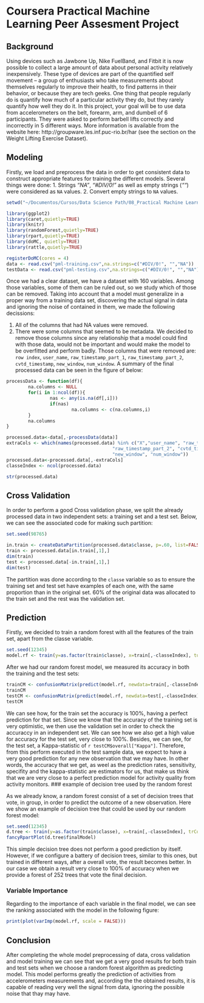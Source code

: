 # Coursera Practical Machine Learning Peer Assesment Project

## Background

Using devices such as Jawbone Up, Nike FuelBand, and Fitbit it is now possible to collect a large amount of data about personal activity relatively inexpensively. These type of devices are part of the quantified self movement – a group of enthusiasts who take measurements about themselves regularly to improve their health, to find patterns in their behavior, or because they are tech geeks. One thing that people regularly do is quantify how much of a particular activity they do, but they rarely quantify how well they do it. In this project, your goal will be to use data from accelerometers on the belt, forearm, arm, and dumbell of 6 participants. They were asked to perform barbell lifts correctly and incorrectly in 5 different ways. More information is available from the website here: http://groupware.les.inf.puc-rio.br/har (see the section on the Weight Lifting Exercise Dataset).

## Modeling

Firstly, we load and  preprocess the data in order to get consistent data to construct appropriate features for training the different models. Several things were done:
1. Strings *"NA"*, *"#DIV/0!"* as well as empty strings (*""*) were considered as `NA` values.
2. Convert empty strings to `NA` values.

```r
setwd("~/Documentos/Cursos/Data Science Path/08_Practical Machine Learning/peerAssesment")

library(ggplot2)
library(caret,quietly=TRUE)
library(knitr)
library(randomForest,quietly=TRUE)
library(rpart,quietly=TRUE)
library(doMC, quietly=TRUE)
library(rattle,quietly=TRUE)

registerDoMC(cores = 4)
data <- read.csv("pml-training.csv",na.strings=c("#DIV/0!", "","NA"))
testData <- read.csv("pml-testing.csv",na.strings=c("#DIV/0!", "","NA"))
```

Once we had a clear dataset, we have a dataset with 160 variables. Among those variables, some of them can be ruled out, so we study which of those can be removed. Taking into account that a model must generalize in a proper way from a training data set, discovering the actual signal in data and ignoring the noise of contained in them, we made the following decissions:

1. All of the columns that had NA values were removed.
2. There were some columns that seemed to be metadata. We decided to remove those columns since any relationship that a model could find with those data, would not be important and would make the model to be overfitted and perform badly. Those columns that were removed are: `row index`, `user_name`, `raw_timestamp_part_1`, `raw_timestamp_part_2`, `cvtd_timestamp`, `new_window`, `num_window`.
A summary of the final processed data can be seen in the figure of below:

```r
processData <- function(df){
        na.columns <- NULL
        for(i in 1:ncol(df)){
                nas <- any(is.na(df[,i]))
                if(nas)
                        na.columns <- c(na.columns,i)
        }
        na.columns
}

processed.data<-data[,-processData(data)]
extraCols <- which(names(processed.data) %in% c("X","user_name", "raw_timestamp_part_1", 
                                       "raw_timestamp_part_2", "cvtd_timestamp", 
                                       "new_window", "num_window"))
processed.data<-processed.data[,-extraCols]
classeIndex <- ncol(processed.data)
```
```r
str(processed.data)
```

## Cross Validation

In order to perform a good Cross validation phase, we split the already processed data in two independent sets: a training set and a test set. Below, we can see the associated code for making such partition:

```r
set.seed(98765)

in.train <- createDataPartition(processed.data$classe, p=.60, list=FALSE)
train <- processed.data[in.train[,1],]
dim(train)
test <- processed.data[-in.train[,1],]
dim(test)
```

The partition was done according to the `classe` variable so as to ensure the training set and test set have examples of each one, with the same proportion than in the original set. 60% of the original data was allocated to the train set and the rest was the validation set.

## Prediction

Firstly, we decided to train a random forest with all the features of the train set, apart from the classe variable.

```r
set.seed(12345)
model.rf <- train(y=as.factor(train$classe), x=train[,-classeIndex], tuneGrid=data.frame(mtry=3), trControl=trainControl(method="cv"), method="parRF")
```
After we had our random forest model, we measured its accuracy in both the training and the test sets:

```r
trainCM <- confusionMatrix(predict(model.rf, newdata=train[,-classeIndex]), factor(train$classe))
trainCM
testCM <- confusionMatrix(predict(model.rf, newdata=test[,-classeIndex]), factor(test$classe))
testCM
```

We can see how, for the train set the accuracy is 100%, having a perfect prediction for that set. Since we know that the accuracy of the training set is very optimistic, we then use the validation set in order to check the accuraccy in an independent set. We can see how we also get a high value for accuracy for the test set, very close to 100%. Besides, we can see, for the test set, a Kappa-statistic of `r testCM$overall["Kappa"]`.
Therefore, from this perform executed in the test sample data, we expect to have a very good prediction for any new observation that we may have. In other words, the accuracy that we get, as weel as the prediction rates, sensitivity, specifity and the kappa-statistic are estimators for us, that make us think that we are very close to a perfect prediction model for activity quality from activity monitors.
### example of decision tree used by the random forest

As we already know, a random forest consist of a set of decision trees that vote, in group, in order to predict the outcome of a new observation. Here we show an example of decision tree that could be used by our random forest model:

```r
set.seed(12345)
d.tree <- train(y=as.factor(train$classe), x=train[,-classeIndex], trControl=trainControl(method="cv"), method="rpart")
fancyRpartPlot(d.tree$finalModel)
```

This simple decision tree does not perform a good prediction by itself. However, if we configure a battery of decision trees, similar to this ones, but trained in different ways, after a overall vote, the result becomes better. In our case we obtain a result very close to 100% of accuracy when we provide a forest of 252 trees that vote the final decision.

### Variable Importance
Regarding to the importance of each variable in the final model, we can see the ranking associated with the model in the following figure:

```r
print(plot(varImp(model.rf, scale = FALSE)))
```

## Conclusion

After completing the whole model preprocessing of data, cross validation and model training we can see that we get a very good results for both train and test sets when we choose a random forest algorithm as predicting model. This model performs greatly the prediction of activities from accelerometers measurements and, according the the obtained results, it is capable of reading very well the signal from data, ignoring the possible noise that thay may have. 

